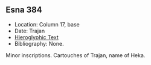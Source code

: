 ## Esna 384 {-}  
  
- Location: Column 17, base
- Date: Trajan
- [Hieroglyphic Text](https://www.ifao.egnet.net/uploads/publications/enligne/Temples-Esna003.pdf#page=408){target="_blank"}  
- Bibliography: None. 

Minor inscriptions. Cartouches of Trajan, name of Heka.